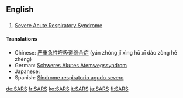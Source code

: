 ==English==

==={{acronym}}===
{{en-noun|-}}

# {{pathology}} [[severe acute respiratory syndrome|Severe Acute Respiratory Syndrome]]

====Translations====
* Chinese: [[严重急性呼吸道综合症]] (yán zhòng jí xìng hū xī dào zòng hé zhèng)
* German: [[Schweres Akutes Atemwegssyndrom]]
* Japanese: {{t-|ja|重症急性呼吸器症候群|sc=Jpan}}
* Spanish: [[Síndrome respiratorio agudo severo]]

[[de:SARS]]
[[fr:SARS]]
[[ko:SARS]]
[[it:SARS]]
[[ja:SARS]]
[[fi:SARS]]